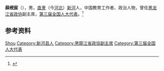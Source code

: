 '''薛绶宸'''（{{bd|1891年||1973年|}}），男，[[直隶|直隶]]（今[[河北|河北]]）[[新河县|新河]]人，中国教育工作者、政治人物，曾任[[黑龙江省政协|黑龙江省政协]]副主席，[[第三届全国人大代表|第三届全国人大代表]]。<ref>{{Cite book|title=中华人民共和国职官志|author=何虎生, 李耀东, 向常福主编|publisher=中国社会出版社|year=2003|isbn=9787800883934|location=北京|pages=}}</ref>

== 参考资料 ==
{{reflist}}

{{中国人物小作品}}

{{Authority control}}
{{DEFAULTSORT:Xue薛}}
[[Category:薛姓|Shou]]
[[Category:新河县人|Category:新河县人]]
[[Category:黑龍江省政協副主席|Category:黑龍江省政協副主席]]
[[Category:第三届全国人大代表|Category:第三届全国人大代表]]